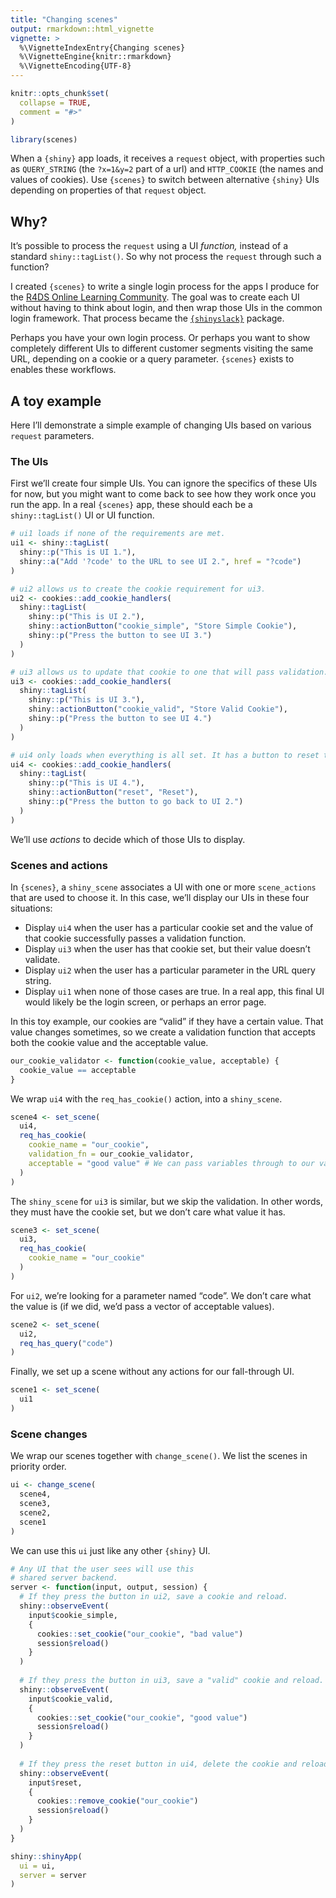 ```yaml
---
title: "Changing scenes"
output: rmarkdown::html_vignette
vignette: >
  %\VignetteIndexEntry{Changing scenes}
  %\VignetteEngine{knitr::rmarkdown}
  %\VignetteEncoding{UTF-8}
---
```


```r
knitr::opts_chunk$set(
  collapse = TRUE,
  comment = "#>"
)
```

```r
library(scenes)
```

When a `{shiny}` app loads, it receives a `request` object, with properties such as `QUERY_STRING` (the `?x=1&y=2` part of a url) and `HTTP_COOKIE` (the names and values of cookies).
Use `{scenes}` to switch between alternative `{shiny}` UIs depending on properties of that `request` object.

## Why?

It's possible to process the `request` using a UI *function,* instead of a standard `shiny::tagList()`.
So why not process the `request` through such a function?

I created `{scenes}` to write a single login process for the apps I produce for the [R4DS Online Learning Community](https://r4ds.io).
The goal was to create each UI without having to think about login, and then wrap those UIs in the common login framework.
That process became the [`{shinyslack}`](https://r4ds.io/shinyslackgh) package.

Perhaps you have your own login process.
Or perhaps you want to show completely different UIs to different customer segments visiting the same URL, depending on a cookie or a query parameter.
`{scenes}` exists to enables these workflows.

## A toy example

Here I'll demonstrate a simple example of changing UIs based on various `request` parameters.

### The UIs

First we'll create four simple UIs.
You can ignore the specifics of these UIs for now, but you might want to come back to see how they work once you run the app.
In a real `{scenes}` app, these should each be a `shiny::tagList()` UI or UI function.

```r
# ui1 loads if none of the requirements are met.
ui1 <- shiny::tagList(
  shiny::p("This is UI 1."),
  shiny::a("Add '?code' to the URL to see UI 2.", href = "?code")
)

# ui2 allows us to create the cookie requirement for ui3.
ui2 <- cookies::add_cookie_handlers(
  shiny::tagList(
    shiny::p("This is UI 2."),
    shiny::actionButton("cookie_simple", "Store Simple Cookie"),
    shiny::p("Press the button to see UI 3.")
  )
)

# ui3 allows us to update that cookie to one that will pass validation.
ui3 <- cookies::add_cookie_handlers(
  shiny::tagList(
    shiny::p("This is UI 3."),
    shiny::actionButton("cookie_valid", "Store Valid Cookie"),
    shiny::p("Press the button to see UI 4.")
  )
)

# ui4 only loads when everything is all set. It has a button to reset things.
ui4 <- cookies::add_cookie_handlers(
  shiny::tagList(
    shiny::p("This is UI 4."),
    shiny::actionButton("reset", "Reset"),
    shiny::p("Press the button to go back to UI 2.")
  )
)
```

We'll use *actions* to decide which of those UIs to display.

### Scenes and actions

In `{scenes}`, a `shiny_scene` associates a UI with one or more `scene_actions` that are used to choose it.
In this case, we'll display our UIs in these four situations:

-   Display `ui4` when the user has a particular cookie set and the value of that cookie successfully passes a validation function.
-   Display `ui3` when the user has that cookie set, but their value doesn't validate.
-   Display `ui2` when the user has a particular parameter in the URL query string.
-   Display `ui1` when none of those cases are true. In a real app, this final UI would likely be the login screen, or perhaps an error page.

In this toy example, our cookies are "valid" if they have a certain value.
That value changes sometimes, so we create a validation function that accepts both the cookie value and the acceptable value.

```r
our_cookie_validator <- function(cookie_value, acceptable) {
  cookie_value == acceptable
}
```

We wrap `ui4` with the `req_has_cookie()` action, into a `shiny_scene`.

```r
scene4 <- set_scene(
  ui4,
  req_has_cookie(
    cookie_name = "our_cookie",
    validation_fn = our_cookie_validator,
    acceptable = "good value" # We can pass variables through to our validator.
  )
)
```

The `shiny_scene` for `ui3` is similar, but we skip the validation.
In other words, they must have the cookie set, but we don't care what value it has.

```r
scene3 <- set_scene(
  ui3,
  req_has_cookie(
    cookie_name = "our_cookie"
  )
)
```

For `ui2`, we're looking for a parameter named "code".
We don't care what the value is (if we did, we'd pass a vector of acceptable values).

```r
scene2 <- set_scene(
  ui2,
  req_has_query("code")
)
```

Finally, we set up a scene without any actions for our fall-through UI.

```r
scene1 <- set_scene(
  ui1
)
```

### Scene changes

We wrap our scenes together with `change_scene()`.
We list the scenes in priority order.

```r
ui <- change_scene(
  scene4,
  scene3,
  scene2,
  scene1
)
```

We can use this `ui` just like any other `{shiny}` UI.

```r
# Any UI that the user sees will use this
# shared server backend.
server <- function(input, output, session) {
  # If they press the button in ui2, save a cookie and reload.
  shiny::observeEvent(
    input$cookie_simple,
    {
      cookies::set_cookie("our_cookie", "bad value")
      session$reload()
    }
  )
  
  # If they press the button in ui3, save a "valid" cookie and reload.
  shiny::observeEvent(
    input$cookie_valid,
    {
      cookies::set_cookie("our_cookie", "good value")
      session$reload()
    }
  )
  
  # If they press the reset button in ui4, delete the cookie and reload.
  shiny::observeEvent(
    input$reset,
    {
      cookies::remove_cookie("our_cookie")
      session$reload()
    }
  )
}

shiny::shinyApp(
  ui = ui,
  server = server
)
```
